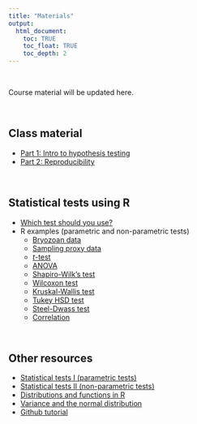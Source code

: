 ```yaml
---
title: "Materials"
output:
  html_document:
    toc: TRUE
    toc_float: TRUE
    toc_depth: 2
---
```


\

Course material will be updated here.

\

## Class material

* [Part 1: Intro to hypothesis testing](slides/part-01.html)
* [Part 2: Reproducibility](slides/part-02.html)

\

## Statistical tests using R

* [Which test should you use?](https://www.scribbr.com/statistics/statistical-tests/)
* R examples (parametric and non-parametric tests)
  * [Bryozoan data](examples/zooid_size.csv) 
  * [Sampling proxy data](examples/member_data.csv) 
  * [*t*-test](examples/t-test.R)
  * [ANOVA](examples/ANOVA.R)
  * [Shapiro-Wilk's test](examples/shapiro.R)
  * [Wilcoxon test](examples/wilcoxon.R)
  * [Kruskal-Wallis test](examples/kruskal-wallis.R)
  * [Tukey HSD test](examples/tukey.R)
  * [Steel-Dwass test](examples/steel-dwass.R)
  * [Correlation](examples/correlation.R)

\

## Other resources

* [Statistical tests I (parametric tests)](https://drive.google.com/file/d/17-jhttviYJHSau9b29dRMDelRjqegTU4/view?usp=share_link)
* [Statistical tests II (non-parametric tests)](https://drive.google.com/file/d/1hAFAzGOl1oEYRN4DCTkE6IeWZqeOIONf/view?usp=share_link)
* [Distributions and functions in R](https://docs.google.com/presentation/d/1Szc2vO5Jk1D6sYeq90z2mpF8I1Iu0BThYe6GeGQPnXE/)
* [Variance and the normal distribution](https://docs.google.com/presentation/d/1ltBkbOhbjxHT-a0-5w024D9wz-dmvpX2NZUccPBGM-M/)
* [Github tutorial](https://www.geo.uzh.ch/microsite/reproducible_research/post/rr-rstudio-git/)

